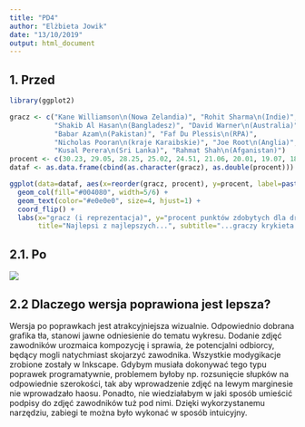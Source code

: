 ```yaml
---
title: "PD4"
author: "Elżbieta Jowik"
date: "13/10/2019"
output: html_document
---
```

  
## 1. Przed  

```r
library(ggplot2)

gracz <- c("Kane Williamson\n(Nowa Zelandia)", "Rohit Sharma\n(Indie)",
           "Shakib Al Hasan\n(Bangladesz)", "David Warner\n(Australia)",
           "Babar Azam\n(Pakistan)", "Faf Du Plessis\n(RPA)",
           "Nicholas Pooran\n(kraje Karaibskie)", "Joe Root\n(Anglia)",
           "Kusal Perera\n(Sri Lanka)", "Rahmat Shah\n(Afganistan)")
procent <- c(30.23, 29.05, 28.25, 25.02, 24.51, 21.06, 20.01, 19.07, 18.16, 14.8)
dataf <- as.data.frame(cbind(as.character(gracz), as.double(procent)))
```

```r
ggplot(data=dataf, aes(x=reorder(gracz, procent), y=procent, label=paste(procent, "%", sep=""))) +
  geom_col(fill="#004080", width=5/6) +
  geom_text(color="#e0e0e0", size=4, hjust=1) + 
  coord_flip() + 
  labs(x="gracz (i reprezentacja)", y="procent punktów zdobytych dla drużyny",
       title="Najlepsi z najlepszych...", subtitle="...graczy krykieta w swoich reprezentacjach")
```  

##  2.1. Po  


![](./edit.svg)

## 2.2  Dlaczego wersja poprawiona jest lepsza?  
Wersja po poprawkach jest atrakcyjniejsza wizualnie. Odpowiednio dobrana grafika tła, stanowi jawne odniesienie do tematu wykresu. 
Dodanie zdjęć zawodników urozmaica kompozycję i sprawia, że potencjalni odbiorcy, będący mogli natychmiast skojarzyć zawodnika. 
Wszystkie modygikacje zrobione zostały w Inkscape. 
Gdybym musiała dokonywać tego typu poprawek programatywnie, problemem byłoby np. rozsunięcie słupków na odpowiednie szerokości, tak aby wprowadzenie zdjęć na lewym marginesie nie wprowadzało haosu. Ponadto, nie wiedziałabym w jaki sposób umieścić podpisy do zdjęć zawodników tuż pod nimi. Dzięki wykorzystanemu narzędziu, zabiegi te można było wykonać w sposób intuicyjny. 
